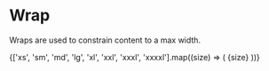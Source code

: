 
<Meta title="Docs/Tokens/Wrap" />

# Wrap

Wraps are used to constrain content to a max width.

<docs-token-table code={code}></docs-token-table>

{['xs', 'sm', 'md', 'lg', 'xl', 'xxl', 'xxxl', 'xxxxl'].map((size) => (
  <diamond-wrap size={size} class="diamond-spacing-bottom-md">
    <docs-wrap>{size}</docs-wrap>
  </diamond-wrap>
))}
